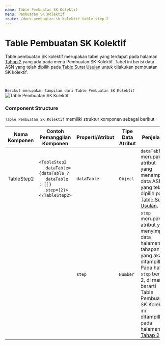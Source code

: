 ```yaml
---
name: Table Pembuatan SK Kolektif
menu: Pembuatan SK Kolektif
route: /docs-pembuatan-sk-kolektif-table-step-2
---
```


# Table Pembuatan SK Kolektif

Table pembuatan SK kolektif merupakan tabel yang terdapat pada halaman [Tahap 2](/docs-pembuatan-sk-kolektif-step-two "title") yang ada pada menu Pembuatan SK Kolektif. Tabel ini
berisi data ASN yang telah dipilih pada [Table Surat Usulan](/docs-pembuatan-sk-kolektif-table-step-1 "title") untuk dilakukan pembuatan SK kolektif. 

<br/>

```Berikut merupakan tampilan dari Table Pembuatan SK Kolektif```
![Table Pembuatan SK Kolektif](../../src/img/pembuatan-SK-Kolektif/TableStep2.jpeg)

### Component Structure

`Table Pembuatan SK Kolektif` memiliki struktur komponen sebagai berikut.

| Nama Komponen | Contoh Pemanggilan <br/> Komponen                                                                                                                                                            | Properti/Atribut | Tipe Data <br/> Atribut | Penjelasan                                                                                                                                     |
| ------------- | -------------------------------------------------------------------------------------------------------------------------------------------------------------------------------------------- | ---------------- | ----------------------- | -----------------------------------------------------------------------------------------------------------------------------------------------|
| TableStep2    | `<TableStep2` <br/> &nbsp;&nbsp;&nbsp;&nbsp; `dataTable={dataTable ?` <br/> &nbsp;&nbsp;&nbsp;&nbsp; `dataTable : []}` <br/> &nbsp;&nbsp;&nbsp;&nbsp; `step={2}>` <br/> `</TableStep2>`      | `dataTable`      | `Object`                | `dataTable` merupakan atribut <br/> yang menampung data ASN <br/> yang telah dipilih pada <br/> [Table Surat Usulan](/docs-pembuatan-sk-kolektif-table-step-1 "title").     |
|               |                                                                                                                                                                                              | `step`           | `Number`                | `step` merupakan atribut yang <br/> menyimpan data halaman <br/> tahapan yang akan <br/> ditampilkan. Pada hal ini <br/> `step` bernilai 2, di mana <br/> berarti Table Pembuatan <br/>  SK Kolektif ini ditampilkan <br/> pada halaman [Tahap 2](/docs-pembuatan-sk-kolektif-step-two "title") |
